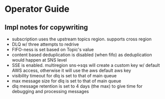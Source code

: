 # Operator Guide


## Impl notes for copywriting

* subscription uses the upstream topics region. supports cross region
* DLQ w/ three attempts to redrive
* FIFO-ness is set based on Topic's value
* content based deduplication is disabled (when fifo) as deduplication would happen at SNS level
* SSE is enabled. multiregion sns->sqs will create a custom key w/ default AWS access, otherwise it will use the aws default aws key
* visibility timeout for dlq is set to that of main queue
* max message size for dlq is set to that of main queue
* dlq message retention is set to 4 days (the max) to give time for debugging and processing messages
